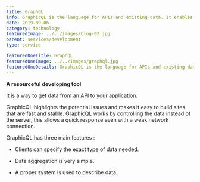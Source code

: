 ```yaml
---
title: GraphQL
info: GraphicQL is the language for APIs and existing data. It enables you with the knowledge there is to run your website, app, or database properly.
date: 2019-09-06
category: technology
featuredImage: ../../images/blog-02.jpg
parent: services/development
type: service

featuredOneTitle: GraphQL
featuredOneImage: ../../images/graphql.jpg
featuredOneDetails: GraphicQL is the language for APIs and existing data. It enables you with the knowledge there is to run your website, app, or database properly.
---
```


**A resourceful developing tool**

It is a way to get data from an API to your application.

GraphicQL highlights the potential issues and makes it easy to build sites that are fast and stable. GraphicQL works by controlling the data instead of the server, this allows a quick response even with a weak network connection.

GraphicQL has three main features :

- Clients can specify the exact type of data needed.

- Data aggregation is very simple.

- A proper system is used to describe data.
